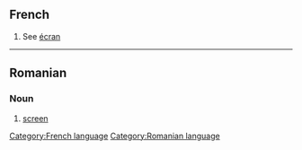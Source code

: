 ==French==
#See [[écran]]
[[Category:French language]]
----

==Romanian==
===Noun===

#[[screen]]
[[Category:Romanian language]]